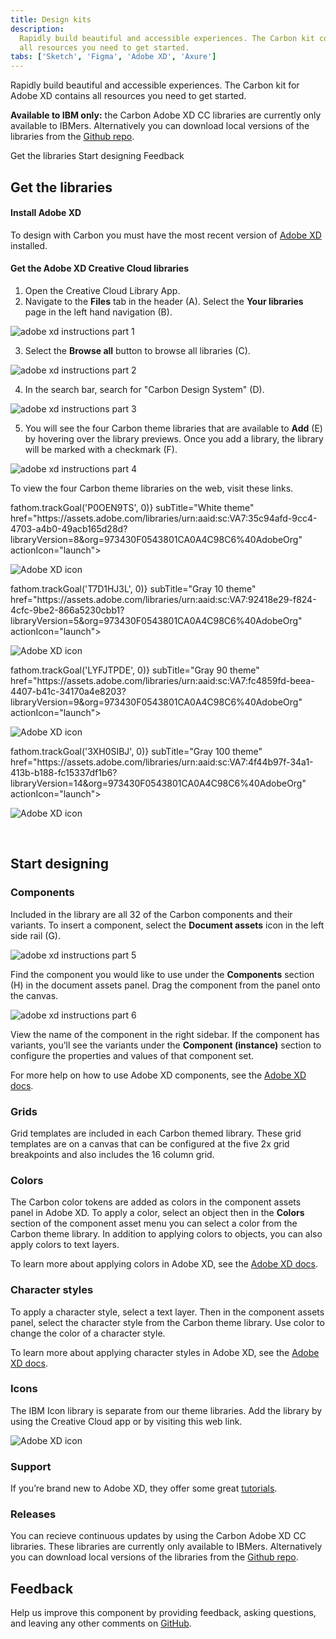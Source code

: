 ```yaml
---
title: Design kits
description:
  Rapidly build beautiful and accessible experiences. The Carbon kit contains
  all resources you need to get started.
tabs: ['Sketch', 'Figma', 'Adobe XD', 'Axure']
---
```


<PageDescription>

Rapidly build beautiful and accessible experiences. The Carbon kit for Adobe XD
contains all resources you need to get started.

</PageDescription>

<InlineNotification>

**Available to IBM only:** the Carbon Adobe XD CC libraries are currently only
available to IBMers. Alternatively you can download local versions of the
libraries from the
[Github repo](https://github.com/IBM/design-kit/tree/master/Adobe%20XD).

</InlineNotification>

<AnchorLinks>

<AnchorLink>Get the libraries</AnchorLink>
<AnchorLink>Start designing</AnchorLink>
<AnchorLink>Feedback</AnchorLink>

</AnchorLinks>

## Get the libraries

#### Install Adobe XD

To design with Carbon you must have the most recent version of
[Adobe XD](https://www.adobe.com/products/xd.html) installed.

#### Get the Adobe XD Creative Cloud libraries

1. Open the Creative Cloud Library App.
2. Navigate to the **Files** tab in the header (A). Select the **Your
   libraries** page in the left hand navigation (B).

<Row>
<Column colLg={8}>

![adobe xd instructions part 1](images/kit-adobexd-1.png)

</Column>
</Row>

3. Select the **Browse all** button to browse all libraries (C).

<Row>
<Column colLg={8}>

![adobe xd instructions part 2](images/kit-adobexd-2.png)

</Column>
</Row>

4. In the search bar, search for "Carbon Design System" (D).

<Row>
<Column colLg={8}>

![adobe xd instructions part 3](images/kit-adobexd-3.png)

</Column>
</Row>

5. You will see the four Carbon theme libraries that are available to **Add**
   (E) by hovering over the library previews. Once you add a library, the
   library will be marked with a checkmark (F).

<Row>
<Column colLg={8}>

![adobe xd instructions part 4](images/kit-adobexd-4.png)

</Column>
</Row>

To view the four Carbon theme libraries on the web, visit these links.

<Row className="resource-card-group">
<Column colMd={4} colLg={4} noGutterSm>
  <ResourceCard
    onClick={() => fathom.trackGoal('P0OEN9TS', 0)}
    subTitle="White theme"
    href="https://assets.adobe.com/libraries/urn:aaid:sc:VA7:35c94afd-9cc4-4703-a4b0-49acb165d28d?libraryVersion=8&org=973430F0543801CA0A4C98C6%40AdobeOrg"
    actionIcon="launch">

![Adobe XD icon](/images/adobe-xd.png)

  </ResourceCard>
</Column>
<Column colMd={4} colLg={4} noGutterSm>
  <ResourceCard
    onClick={() => fathom.trackGoal('T7D1HJ3L', 0)}
    subTitle="Gray 10 theme"
    href="https://assets.adobe.com/libraries/urn:aaid:sc:VA7:92418e29-f824-4cfc-9be2-866a5230cbb1?libraryVersion=5&org=973430F0543801CA0A4C98C6%40AdobeOrg"
    actionIcon="launch">

![Adobe XD icon](/images/adobe-xd.png)

  </ResourceCard>
</Column>
<Column colMd={4} colLg={4} noGutterSm>
  <ResourceCard
    onClick={() => fathom.trackGoal('LYFJTPDE', 0)}
    subTitle="Gray 90 theme"
    href="https://assets.adobe.com/libraries/urn:aaid:sc:VA7:fc4859fd-beea-4407-b41c-34170a4e8203?libraryVersion=9&org=973430F0543801CA0A4C98C6%40AdobeOrg"
    actionIcon="launch">

![Adobe XD icon](/images/adobe-xd.png)

  </ResourceCard>
</Column>
<Column colMd={4} colLg={4} noGutterSm>
  <ResourceCard
    onClick={() => fathom.trackGoal('3XH0SIBJ', 0)}
    subTitle="Gray 100 theme"
    href="https://assets.adobe.com/libraries/urn:aaid:sc:VA7:4f44b97f-34a1-413b-b188-fc15337df1b6?libraryVersion=14&org=973430F0543801CA0A4C98C6%40AdobeOrg"
    actionIcon="launch">

![Adobe XD icon](/images/adobe-xd.png)

  </ResourceCard>
</Column>
</Row>

<br />

## Start designing 

### Components

Included in the library are all 32 of the Carbon components and their variants.
To insert a component, select the **Document assets** icon in the left side rail
(G).

<Row>
<Column colLg={8}>

![adobe xd instructions part 5](images/kit-adobexd-5.png)

</Column>
</Row>

Find the component you would like to use under the **Components** section (H) in
the document assets panel. Drag the component from the panel onto the canvas.

<Row>
<Column colLg={8}>

![adobe xd instructions part 6](images/kit-adobexd-6.png)

</Column>
</Row>

View the name of the component in the right sidebar. If the component has
variants, you’ll see the variants under the **Component (instance)** section to
configure the properties and values of that component set.

For more help on how to use Adobe XD components, see the
[Adobe XD docs](https://helpx.adobe.com/xd/user-guide.html).

### Grids

Grid templates are included in each Carbon themed library. These grid templates
are on a canvas that can be configured at the five 2x grid breakpoints and also
includes the 16 column grid.

### Colors

The Carbon color tokens are added as colors in the component assets panel in
Adobe XD. To apply a color, select an object then in the **Colors** section of
the component asset menu you can select a color from the Carbon theme library.
In addition to applying colors to objects, you can also apply colors to text
layers.

To learn more about applying colors in Adobe XD, see the
[Adobe XD docs](https://helpx.adobe.com/xd/help/work-with-assets-and-libraries-xd.html).

### Character styles

To apply a character style, select a text layer. Then in the component assets
panel, select the character style from the Carbon theme library. Use color to
change the color of a character style.

To learn more about applying character styles in Adobe XD, see the
[Adobe XD docs](https://helpx.adobe.com/xd/help/work-with-assets-and-libraries-xd.html).

### Icons

The IBM Icon library is separate from our theme libraries. Add the library by
using the Creative Cloud app or by visiting this web link.

<Row className="resource-card-group">
<Column colMd={4} colLg={4} noGutterSm>
  <ResourceCard
    subTitle="IBM Icons"
    href="https://assets.adobe.com/more-libraries/urn:aaid:sc:VA7:3609d51f-f1ec-4ad3-87a5-744638af0413?libraryVersion=6&org=973430F0543801CA0A4C98C6%40AdobeOrg"
    actionIcon="launch">

![Adobe XD icon](/images/adobe-xd.png)

  </ResourceCard>
</Column>
</Row>

### Support

If you’re brand new to Adobe XD, they offer some great
[tutorials](https://helpx.adobe.com/xd/tutorials.html).

### Releases

You can recieve continuous updates by using the Carbon Adobe XD CC libraries.
These libraries are currently only available to IBMers. Alternatively you can
download local versions of the libraries from the
[Github repo](https://github.com/IBM/design-kit/tree/master/Adobe%20XD).

## Feedback

Help us improve this component by providing feedback, asking questions, and
leaving any other comments on
[GitHub](https://github.com/carbon-design-system/carbon-design-kit/issues).
